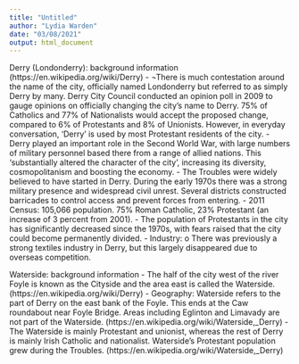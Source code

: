 ```yaml
---
title: "Untitled"
author: "Lydia Warden"
date: "03/08/2021"
output: html_document
---
```

Derry (Londonderry): background information (https://en.wikipedia.org/wiki/Derry)
-	¬There is much contestation around the name of the city, officially named Londonderry but referred to as simply Derry by many. Derry City Council conducted an opinion poll in 2009 to gauge opinions on officially changing the city’s name to Derry. 75% of Catholics and 77% of Nationalists would accept the proposed change, compared to 6% of Protestants and 8% of Unionists. However, in everyday conversation, ‘Derry’ is used by most Protestant residents of the city.
-	Derry played an important role in the Second World War, with large numbers of military personnel based there from a range of allied nations. This ‘substantially altered the character of the city’, increasing its diversity, cosmopolitanism and boosting the economy.
-	The Troubles were widely believed to have started in Derry. During the early 1970s there was a strong military presence and widespread civil unrest. Several districts constructed barricades to control access and prevent forces from entering.
-	2011 Census: 105,066 population. 75% Roman Catholic, 23% Protestant (an increase of 3 percent from 2001).
-	The population of Protestants in the city has significantly decreased since the 1970s, with fears raised that the city could become permanently divided.
-	Industry:
o	There was previously a strong textiles industry in Derry, but this largely disappeared due to overseas competition.

Waterside: background information
-	The half of the city west of the river Foyle is known as the Cityside and the area east is called the Waterside. (https://en.wikipedia.org/wiki/Derry)
-	Geography: Waterside refers to the part of Derry on the east bank of the Foyle. This ends at the Caw roundabout near Foyle Bridge. Areas including Eglinton and Limavady are not part of the Waterside. (https://en.wikipedia.org/wiki/Waterside,_Derry)
-	The Waterside is mainly Protestant and unionist, whereas the rest of Derry is mainly Irish Catholic and nationalist. Waterside’s Protestant population grew during the Troubles. (https://en.wikipedia.org/wiki/Waterside,_Derry)
